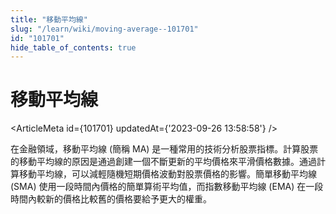 ```yaml
---
title: "移動平均線"
slug: "/learn/wiki/moving-average--101701"
id: "101701"
hide_table_of_contents: true
---
```



# 移動平均線

<ArticleMeta id={101701} updatedAt={'2023-09-26 13:58:58'} />
<div className='border-solid border-b border-t-0 my-4 border-[var(--ifm-color-gray-300)]' />

在金融領域，移動平均線 (簡稱 MA) 是一種常用的技術分析股票指標。計算股票的移動平均線的原因是通過創建一個不斷更新的平均價格來平滑價格數據。通過計算移動平均線，可以減輕隨機短期價格波動對股票價格的影響。簡單移動平均線 (SMA) 使用一段時間內價格的簡單算術平均值，而指數移動平均線 (EMA) 在一段時間內較新的價格比較舊的價格要給予更大的權重。
